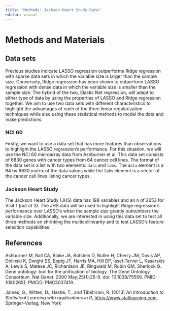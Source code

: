 ```yaml
---
title: "Methods: Jackson Heart Study Data"
editor: visual
---
```


# Methods and Materials

## Data sets

Previous studies indicate LASSO regression outperforms Ridge regression with sparse data sets in which the variable size is larger than the sample size. Conversely, Ridge regression has been shown to outperform LASSO regression with dense data in which the variable size is smaller than the sample size. The hybrid of the two, Elastic Net regression, will adapt to either type of data by using the properties of LASSO and Ridge regression together. We aim to use two data sets with different characteristics to highlight the advantages of each of the three linear regularization techniques while also using these statistical methods to model the data and make predictions.

### NCI 60

Firstly, we want to use a data set that has more features than observations to highlight the LASSO regression's performance. For this situation, we will use the NCI 60 microarray data from Ashburner et al. This data set consists of 6830 genes with cancer types from 64 cancer cell lines. The format of the data set is a list with two elements: `data` and `labs`. The `data` element is a 64 by 6830 matrix of the data values while the `labs` element is a vector of the cancer cell lines listing cancer types.

### Jackson Heart Study

The Jackson Heart Study (JHS) data has 198 variables and an n of 2653 for Visit 1 (out of 3). The JHS data will be used to highlight Ridge regression's performance over LASSO's when the sample size greatly outnumbers the variable size. Additionally, we are interested in using this data set to test all three methods on shrinking the multicollinearity and to test LASSO's feature selection capabilities.

## References

Ashburner M, Ball CA, Blake JA, Botstein D, Butler H, Cherry JM, Davis AP, Dolinski K, Dwight SS, Eppig JT, Harris MA, Hill DP, Issel-Tarver L, Kasarskis A, Lewis S, Matese JC, Richardson JE, Ringwald M, Rubin GM, Sherlock G. Gene ontology: tool for the unification of biology. The Gene Ontology Consortium. Nat Genet. 2000 May;25(1):25-9. doi: 10.1038/75556. PMID: 10802651; PMCID: PMC3037419.

James, G., Witten, D., Hastie, T., and Tibshirani, R. (2013) *An Introduction to Statistical Learning with applications in R*, [https://www.statlearning.com](https://www.statlearning.com/), Springer-Verlag, New York
